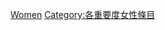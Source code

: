 {{Emptycat}}
{{Articles by Importance|topic=女性|project=女性|format=toc}}

[[Category:高重要度条目|Women]]
[[Category:各重要度女性條目‎|Category:各重要度女性條目‎]]